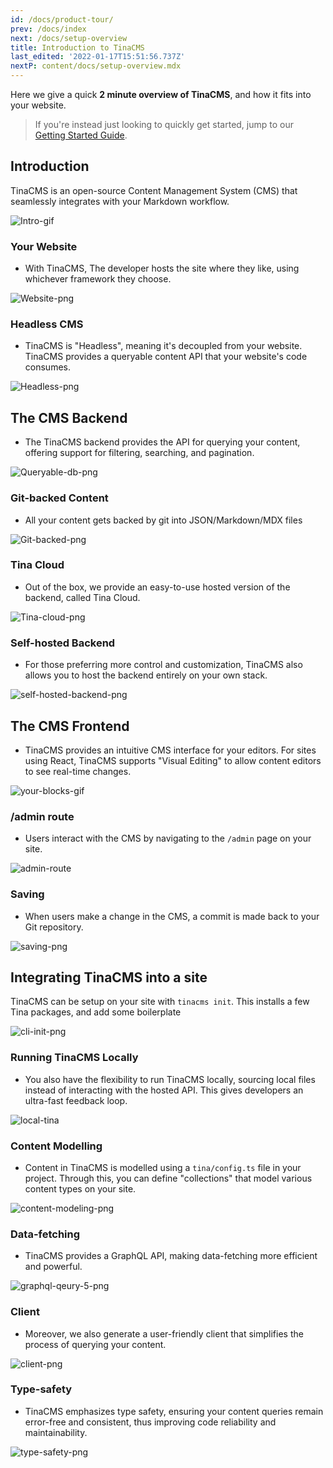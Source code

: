 ```yaml
---
id: /docs/product-tour/
prev: /docs/index
next: /docs/setup-overview
title: Introduction to TinaCMS
last_edited: '2022-01-17T15:51:56.737Z'
nextP: content/docs/setup-overview.mdx
---
```


Here we give a quick **2 minute overview of TinaCMS**, and how it fits into your website.

> If you're instead just looking to quickly get started, jump to our [Getting Started Guide](/docs/setup-overview/).

## Introduction

TinaCMS is an open-source Content Management System (CMS) that seamlessly integrates with your Markdown workflow.

![Intro-gif](https://res.cloudinary.com/forestry-demo/image/upload/v1645712511/tina-io/docs/your-blocks.gif)

### Your Website

* With TinaCMS, The developer hosts the site where they like, using whichever framework they choose.

![Website-png](https://res.cloudinary.com/forestry-demo/image/upload/v1689874025/tina-io/docs/product-tour/headless_cms1.png)

### Headless CMS

* TinaCMS is "Headless", meaning it's decoupled from your website. TinaCMS provides a queryable content API that your website's code consumes.

![Headless-png](https://res.cloudinary.com/forestry-demo/image/upload/v1689874025/tina-io/docs/product-tour/headless_cms2.png)

## The CMS Backend

* The TinaCMS backend provides the API for querying your content, offering support for filtering, searching, and pagination.

![Queryable-db-png](https://res.cloudinary.com/forestry-demo/image/upload/v1689874024/tina-io/docs/product-tour/queryable_database.png)

### Git-backed Content

* All your content gets backed by git into JSON/Markdown/MDX files

![Git-backed-png](https://res.cloudinary.com/forestry-demo/image/upload/v1689874025/tina-io/docs/product-tour/git-backed.png)

### Tina Cloud

* Out of the box, we provide an easy-to-use hosted version of the backend, called Tina Cloud.

![Tina-cloud-png](https://res.cloudinary.com/forestry-demo/image/upload/v1689874024/tina-io/docs/product-tour/tina-cloud.png)

### Self-hosted Backend

* For those preferring more control and customization, TinaCMS also allows you to host the backend entirely on your own stack.

![self-hosted-backend-png](https://res.cloudinary.com/forestry-demo/image/upload/v1689874024/tina-io/docs/product-tour/self-host-backend.png)

## The CMS Frontend

* TinaCMS provides an intuitive CMS interface for your editors. For sites using React, TinaCMS supports "Visual Editing" to allow content editors to see real-time changes.

![your-blocks-gif](https://res.cloudinary.com/forestry-demo/image/upload/v1645712511/tina-io/docs/your-blocks.gif)

### /admin route

* Users interact with the CMS by navigating to the `/admin` page on your site.

![admin-route](https://res.cloudinary.com/forestry-demo/image/upload/v1689874024/tina-io/docs/product-tour/admin.png)

### Saving

* When users make a change in the CMS, a commit is made back to your Git repository.

![saving-png](https://res.cloudinary.com/forestry-demo/image/upload/v1689874024/tina-io/docs/product-tour/git-save.png)

## Integrating TinaCMS into a site

TinaCMS can be setup on your site with `tinacms init`. This installs a few Tina packages, and add some boilerplate

![cli-init-png](https://res.cloudinary.com/forestry-demo/image/upload/v1689819318/tina-io/docs/product-tour/cli-init.png)

### Running TinaCMS Locally

* You also have the flexibility to run TinaCMS locally, sourcing local files instead of interacting with the hosted API. This gives developers an ultra-fast feedback loop.

![local-tina](https://res.cloudinary.com/forestry-demo/image/upload/v1689874024/tina-io/docs/product-tour/local-workflow.png)

### Content Modelling

* Content in TinaCMS is modelled using a `tina/config.ts` file in your project. Through this, you can define "collections" that model various content types on your site.

![content-modeling-png](https://res.cloudinary.com/forestry-demo/image/upload/v1690206543/tina-io/docs/product-tour/content-modelling.png)

### Data-fetching

* TinaCMS provides a GraphQL API, making data-fetching more efficient and powerful.

![graphql-qeury-5-png](https://res.cloudinary.com/forestry-demo/image/upload/v1690205968/tina-io/docs/product-tour/graphql-query_5.png)

### Client

* Moreover, we also generate a user-friendly client that simplifies the process of querying your content.

![client-png](https://res.cloudinary.com/forestry-demo/image/upload/v1690206445/tina-io/docs/product-tour/client.png)

### Type-safety

* TinaCMS emphasizes type safety, ensuring your content queries remain error-free and consistent, thus improving code reliability and maintainability.

![type-safety-png](https://res.cloudinary.com/forestry-demo/image/upload/v1690206441/tina-io/docs/product-tour/client-typesafe.png)

